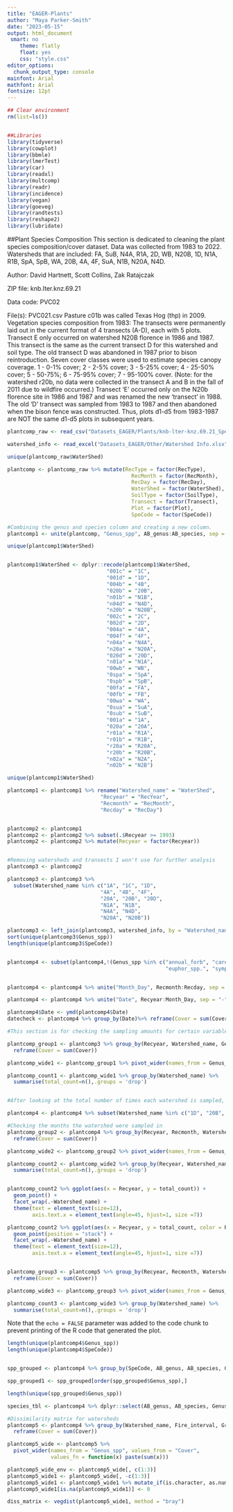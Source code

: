 ```yaml
---
title: "EAGER-Plants"
author: "Maya Parker-Smith"
date: "2023-05-15"
output: html_document
 smart: no
    theme: flatly
    float: yes
    css: "style.css"    
editor_options: 
  chunk_output_type: console
mainfont: Arial
mathfont: Arial
fontsize: 12pt
---
```


```r
## Clear environment 
rm(list=ls())


##Libraries
library(tidyverse)
library(cowplot)
library(bbmle)
library(lmerTest)
library(car)
library(readxl)
library(multcomp)
library(readr)
library(incidence)
library(vegan)
library(goeveg)
library(randtests)
library(reshape2)
library(lubridate)

```

##Plant Species Composition
This section is dedicated to cleaning the plant species composition/cover dataset. Data was collected from 1983 to 2022. Watersheds that are included: FA, SuB, N4A, R1A, 2D, WB, N20B, 1D, N1A, R1B, SpA, SpB, WA, 20B, 4A, 4F, SuA, N1B, N20A, N4D.

Author: David Hartnett, Scott Collins, Zak Ratajczak

ZIP file: knb.lter.knz.69.21

Data code: PVC02

File(s): PVC021.csv
 Pasture c01b was called Texas Hog (thp) in 2009. 
Vegetation species composition from 1983: The transects were permanently laid out in the current format of 4 transects (A-D), each with 5 plots. 
Transect E only occurred on watershed N20B florence in 1986 and 1987. This transect is the same as the current transect D for this watershed and soil type. 
The old transect D was abandoned in 1987 prior to bison reintroduction. 
Seven cover classes were used to estimate species canopy coverage. 1 - 0-1% cover; 2 - 2-5% cover; 3 - 5-25% cover; 4 - 25-50% cover; 5 - 50-75%; 6 - 75-95% cover; 7 - 95-100% cover. (Note: for the watershed r20b, no data were collected in the transect A and B in the fall of 2011 due to wildfire occurred.) 
Transect 'E' occurred only on the N20b florence site in 1986 and 1987 and was renamed the new 'transect' in 1988. 
The old 'D' transect was sampled from 1983 to 1987 and then abandoned when the bison fence was constructed. 
Thus, plots d1-d5 from 1983-1987 are NOT the same d1-d5 plots in subsequent years.

```r

plantcomp_raw <- read_csv("Datasets_EAGER/Plants/knb-lter-knz.69.21_SpeciesComposition/PVC021.csv")

watershed_info <- read_excel("Datasets_EAGER/Other/Watershed Info.xlsx")

unique(plantcomp_raw$WaterShed)

plantcomp <- plantcomp_raw %>% mutate(RecType = factor(RecType),
                                        RecMonth = factor(RecMonth),
                                        RecDay = factor(RecDay),
                                        WaterShed = factor(WaterShed),
                                        SoilType = factor(SoilType),
                                        Transect = factor(Transect),
                                        Plot = factor(Plot),
                                        SpeCode = factor(SpeCode))

#Combining the genus and species column and creating a new column. 
plantcomp1 <- unite(plantcomp, "Genus_spp", AB_genus:AB_species, sep = "_", remove = FALSE)

unique(plantcomp1$WaterShed)


plantcomp1$WaterShed <- dplyr::recode(plantcomp1$WaterShed,
                                "001c" = "1C",
                                "001d" = "1D",
                                "004b" = "4B",
                                "020b" = "20B",
                                "n01b" = "N1B",
                                "n04d" = "N4D",
                                "n20b" = "N20B",
                                "002c" = "2C",
                                "002d" = "2D",
                                "004a" = "4A",
                                "004f" = "4F",
                                "n04a" = "N4A",
                                "n20a" = "N20A",
                                "020d" = "20D",
                                "n01a" = "N1A",
                                "00wb" = "WB",
                                "0spa" = "SpA",
                                "0spb" = "SpB",
                                "00fa" = "FA",
                                "00fb" = "FB",
                                "00wa" = "WA",
                                "0sua" = "SuA",
                                "0sub" = "SuB",
                                "001a" = "1A",
                                "020a" = "20A",
                                "r01a" = "R1A",
                                "r01b" = "R1B",
                                "r20a" = "R20A",
                                "r20b" = "R20B",
                                "n02a" = "N2A",
                                "n02b" = "N2B")

unique(plantcomp1$WaterShed)

plantcomp1 <- plantcomp1 %>% rename("Watershed_name" = "WaterShed",
                              "Recyear" = "RecYear",
                              "Recmonth" = "RecMonth",
                              "Recday" = "RecDay")


plantcomp2 <- plantcomp1
plantcomp2 <- plantcomp2 %>% subset(.$Recyear >= 1993)
plantcomp2 <- plantcomp2 %>% mutate(Recyear = factor(Recyear))


#Removing watersheds and transects I won't use for further analysis
plantcomp3 <- plantcomp2

plantcomp3 <- plantcomp3 %>%
  subset(Watershed_name %in% c("1A", "1C", "1D",
                              "4A", "4B", "4F",
                              "20A", "20B", "20D",
                              "N1A", "N1B",
                              "N4A", "N4D",
                              "N20A", "N20B")) 

plantcomp3 <- left_join(plantcomp3, watershed_info, by = "Watershed_name")
sort(unique(plantcomp3$Genus_spp))
length(unique(plantcomp3$SpeCode))


plantcomp4 <- subset(plantcomp4,!(Genus_spp %in% c("annual_forb", "carex_spp.", "cyperu_spp.", 
                                                   "euphor_spp.", "symphy_spp.")))


plantcomp4 <- plantcomp4 %>% unite("Month_Day", Recmonth:Recday, sep = "-")

plantcomp4 <- plantcomp4 %>% unite("Date", Recyear:Month_Day, sep = "-", remove = FALSE)

plantcomp4$Date <- ymd(plantcomp4$Date)
datecheck <- plantcomp4 %>% group_by(Date)%>% reframe(Cover = sum(Cover))

```


```r
#This section is for checking the sampling amounts for certain variables/parameters

plantcomp_group1 <- plantcomp3 %>% group_by(Recyear, Watershed_name, Genus_spp) %>% 
  reframe(Cover = sum(Cover))

plantcomp_wide1 <- plantcomp_group1 %>% pivot_wider(names_from = Genus_spp, values_from = Cover)

plantcomp_count1 <- plantcomp_wide1 %>% group_by(Watershed_name) %>% 
  summarise(total_count=n(),.groups = 'drop')


#After looking at the total number of times each watershed is sampled, I decided to cut watersheds 1A, 1C, 20A, 20D, 4F, N1A, and N20A. And keep watersheds 1D, 20B, 4A, 4B, N1B, N20B, N4A, and N4D

plantcomp4 <- plantcomp4 %>% subset(Watershed_name %in% c("1D", "20B", "4A", "4B", "N1A", "N1B", "N20A", "N20B", "N4A", "N4D"))

#Checking the months the watershed were sampled in
plantcomp_group2 <- plantcomp4 %>% group_by(Recyear, Recmonth, Watershed_name, Genus_spp) %>% 
  reframe(Cover = sum(Cover))

plantcomp_wide2 <- plantcomp_group2 %>% pivot_wider(names_from = Genus_spp, values_from = Cover)

plantcomp_count2 <- plantcomp_wide2 %>% group_by(Recyear, Watershed_name) %>% 
  summarise(total_count=n(),.groups = 'drop')


plantcomp_count2 %>% ggplot(aes(x = Recyear, y = total_count)) + 
  geom_point() + 
  facet_wrap(.~Watershed_name) + 
  theme(text = element_text(size=12),
        axis.text.x = element_text(angle=45, hjust=1, size =7))

plantcomp_count2 %>% ggplot(aes(x = Recyear, y = total_count, color = Recmonth)) + 
  geom_point(position = "stack") + 
  facet_wrap(.~Watershed_name) + 
  theme(text = element_text(size=12),
        axis.text.x = element_text(angle=45, hjust=1, size =7))


plantcomp_group3 <- plantcomp5 %>% group_by(Recyear, Recmonth, Watershed_name, Genus_spp) %>% 
  reframe(Cover = sum(Cover))

plantcomp_wide3 <- plantcomp_group3 %>% pivot_wider(names_from = Genus_spp, values_from = Cover)

plantcomp_count3 <- plantcomp_wide3 %>% group_by(Watershed_name) %>% 
  summarise(total_count=n(),.groups = 'drop')


```

Note that the `echo = FALSE` parameter was added to the code chunk to prevent printing of the R code that generated the plot.

```r

length(unique(plantcomp4$Genus_spp))
length(unique(plantcomp4$SpeCode))


spp_grouped <- plantcomp4 %>% group_by(SpeCode, AB_genus, AB_species, Genus_spp) %>% summarise(total_count=n(),.groups = 'drop')

spp_grouped1 <- spp_grouped[order(spp_grouped$Genus_spp),]

length(unique(spp_grouped$Genus_spp))

species_tbl <- plantcomp4 %>% dplyr::select(AB_genus, AB_species, Genus_spp)


```

```r
#Dissimilarity matrix for watersheds
plantcomp5 <- plantcomp4 %>% group_by(Watershed_name, Fire_interval, Grazing, Genus_spp) %>% 
  reframe(Cover = sum(Cover))

plantcomp5_wide <- plantcomp5 %>% 
  pivot_wider(names_from = "Genus_spp", values_from = "Cover", 
              values_fn = function(x) paste(sum(x)))

plantcomp5_wide_env <- plantcomp5_wide[, c(1:3)]
plantcomp5_wide1 <- plantcomp5_wide[, -c(1:3)]
plantcomp5_wide1 <- plantcomp5_wide1 %>% mutate_if(is.character, as.numeric)
plantcomp5_wide1[is.na(plantcomp5_wide1)] <- 0

diss_matrix <- vegdist(plantcomp5_wide1, method = "bray")

```


